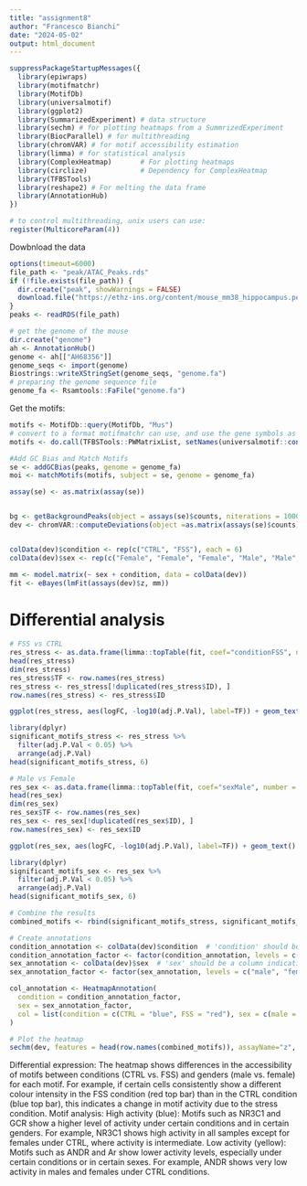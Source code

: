 ```yaml
---
title: "assignment8"
author: "Francesco Bianchi"
date: "2024-05-02"
output: html_document
---
```



```r
suppressPackageStartupMessages({
  library(epiwraps)
  library(motifmatchr)
  library(MotifDb)
  library(universalmotif)
  library(ggplot2)
  library(SummarizedExperiment) # data structure
  library(sechm) # for plotting heatmaps from a SummrizedExperiment
  library(BiocParallel) # for multithreading
  library(chromVAR) # for motif accessibility estimation
  library(limma) # for statistical analysis  
  library(ComplexHeatmap)       # For plotting heatmaps
  library(circlize)             # Dependency for ComplexHeatmap
  library(TFBSTools)
  library(reshape2) # For melting the data frame
  library(AnnotationHub)
})

# to control multithreading, unix users can use:
register(MulticoreParam(4))

```

Dowbnload the data

```r
options(timeout=6000)
file_path <- "peak/ATAC_Peaks.rds"
if (!file.exists(file_path)) {
  dir.create("peak", showWarnings = FALSE)
  download.file("https://ethz-ins.org/content/mouse_mm38_hippocampus.peakCounts.SE.rds", destfile = file_path, mode = "wb")
}
peaks <- readRDS(file_path)

# get the genome of the mouse
dir.create("genome")
ah <- AnnotationHub()
genome <- ah[["AH68356"]]
genome_seqs <- import(genome)
Biostrings::writeXStringSet(genome_seqs, "genome.fa")
# preparing the genome sequence file
genome_fa <- Rsamtools::FaFile("genome.fa")
```

Get the motifs:
```r
motifs <- MotifDb::query(MotifDb, "Mus")
# convert to a format motifmatchr can use, and use the gene symbols as names
motifs <- do.call(TFBSTools::PWMatrixList, setNames(universalmotif::convert_motifs(motifs, class="TFBSTools-PWMatrix"), mcols(motifs)$geneSymbol)) #setname -> we are gona name the motifs simply by their geneSymbol

```

```r
#Add GC Bias and Match Motifs
se <- addGCBias(peaks, genome = genome_fa)
moi <- matchMotifs(motifs, subject = se, genome = genome_fa)

assay(se) <- as.matrix(assay(se))


bg <- getBackgroundPeaks(object = assays(se)$counts, niterations = 1000, bias = rowData(se)$bias)
dev <- chromVAR::computeDeviations(object =as.matrix(assays(se)$counts), annotations=as.matrix(assay(moi)), background_peaks=bg) #each of the rows is a motif -> relative score for acessability


colData(dev)$condition <- rep(c("CTRL", "FSS"), each = 6)
colData(dev)$sex <- rep(c("Female", "Female", "Female", "Male", "Male", "Male"))

mm <- model.matrix(~ sex + condition, data = colData(dev))
fit <- eBayes(lmFit(assays(dev)$z, mm))
```
# Differential analysis


```r
# FSS vs CTRL
res_stress <- as.data.frame(limma::topTable(fit, coef="conditionFSS", number = Inf)) 
head(res_stress)
dim(res_stress)
res_stress$TF <- row.names(res_stress)
res_stress <- res_stress[!duplicated(res_stress$ID), ] 
row.names(res_stress) <- res_stress$ID

ggplot(res_stress, aes(logFC, -log10(adj.P.Val), label=TF)) + geom_text() 

library(dplyr)
significant_motifs_stress <- res_stress %>%
  filter(adj.P.Val < 0.05) %>%  
  arrange(adj.P.Val) 
head(significant_motifs_stress, 6) 

# Male vs Female
res_sex <- as.data.frame(limma::topTable(fit, coef="sexMale", number = Inf)) 
head(res_sex)
dim(res_sex)
res_sex$TF <- row.names(res_sex)
res_sex <- res_sex[!duplicated(res_sex$ID), ] 
row.names(res_sex) <- res_sex$ID

ggplot(res_sex, aes(logFC, -log10(adj.P.Val), label=TF)) + geom_text() 

library(dplyr)
significant_motifs_sex <- res_sex %>%
  filter(adj.P.Val < 0.05) %>%  
  arrange(adj.P.Val) 
head(significant_motifs_sex, 6) 

# Combine the results
combined_motifs <- rbind(significant_motifs_stress, significant_motifs_sex)

# Create annotations
condition_annotation <- colData(dev)$condition  # 'condition' should be a column indicating 'CTRL' or 'FSS'
condition_annotation_factor <- factor(condition_annotation, levels = c("CTRL", "FSS"))
sex_annotation <- colData(dev)$sex  # 'sex' should be a column indicating 'male' or 'female'
sex_annotation_factor <- factor(sex_annotation, levels = c("male", "female"))

col_annotation <- HeatmapAnnotation(
  condition = condition_annotation_factor,
  sex = sex_annotation_factor,
  col = list(condition = c(CTRL = "blue", FSS = "red"), sex = c(male = "orange", female = "green"))
)

# Plot the heatmap
sechm(dev, features = head(row.names(combined_motifs)), assayName="z", top_annotation = col_annotation, breaks = 1)
```
Differential expression: The heatmap shows differences in the accessibility of motifs between conditions (CTRL vs. FSS) and genders (male vs. female) for each motif.
For example, if certain cells consistently show a different colour intensity in the FSS condition (red top bar) than in the CTRL condition (blue top bar), this indicates a change in motif activity due to the stress condition.
Motif analysis:
High activity (blue): Motifs such as NR3C1 and GCR show a higher level of activity under certain conditions and in certain genders. For example, NR3C1 shows high activity in all samples except for females under CTRL, where activity is intermediate.
Low activity (yellow): Motifs such as ANDR and Ar show lower activity levels, especially under certain conditions or in certain sexes. For example, ANDR shows very low activity in males and females under CTRL conditions.
